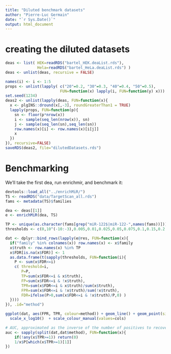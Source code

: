 ```yaml
---
title: "Diluted benchmark datasets"
author: "Pierre-Luc Germain"
date: "`r Sys.Date()`"
output: html_document
---
```


# creating the diluted datasets

```r
deas <- list( HEK=readRDS("bartel_HEK.deaList.rds"),
              Hela=readRDS("bartel_HeLa.deaList.rds") )
deas <- unlist(deas, recursive = FALSE)

names(i) <- i <- 1:5
props <- unlist(lapply( c("20"=0.2, "30"=0.3, "40"=0.4, "50"=0.5), 
                        FUN=function(x) lapply(i, FUN=function(y) x)))
set.seed(1234)
deas2 <- unlist(lapply(deas, FUN=function(x){
  x <- plgINS::dround(x[,-3], roundGreaterThan1 = TRUE)
  lapply(props, FUN=function(p){
    sn <- floor(p*nrow(x))
    i <- sample(seq_len(nrow(x)), sn)
    j <- sample(seq_len(sn),seq_len(sn))
    row.names(x)[i] <- row.names(x)[i[j]]
    x
  })
}), recursive=FALSE)
saveRDS(deas2, file="dilutedDatasets.rds")
```


# Benchmarking

We'll take the first dea, run enrichmir, and benchmark it:

```r
devtools::load_all("../enrichMiR/")
TS <- readRDS("data/TargetScan_all.rds")
fams <- metadata(TS)$families

dea <- deas[[1]]
e <- enrichMiR(dea, TS)

TP <- unique(as.character(fams[grep("miR-122$|miR-122-",names(fams))]))
thresholds <- c(0,10^(-10:-3),0.005,0.01,0.025,0.05,0.075,0.1,0.15,0.2,0.25,0.3,0.5)

dat <- dplyr::bind_rows(lapply(e@res, FUN=function(x){
  if("family" %in% colnames(x)) row.names(x) <- x$family
  x$truth <- row.names(x) %in% TP
  x$FDR[is.na(x$FDR)] <- 1
  as.data.frame(t(sapply(thresholds, FUN=function(i){
    P <- sum(x$FDR<=i)
    c( threshold=i,
       P=P,
       TP=sum(x$FDR<=i & x$truth),
       FP=sum(x$FDR<=i & !x$truth),
       TPR=sum(x$FDR<=i & x$truth)/sum(x$truth),
       FPR=sum(x$FDR<=i & !x$truth)/sum(!x$truth),
       FDR=ifelse(P>0,sum(x$FDR<=i & !x$truth)/P,0) )
  })))
}), .id="method")

ggplot(dat, aes(FPR, TPR, colour=method)) + geom_line() + geom_point(size=3) + 
  scale_x_log10()  + scale_colour_manual(values=cols)

# AUC, approximated as the inverse of the number of positives to recover the true positives:
auc <- sapply(split(dat,dat$method), FUN=function(x){
    if(!any(x$TPR>=1)) return(0)
    1/x$P[which(x$TPR>=1)[1]]
})
```


